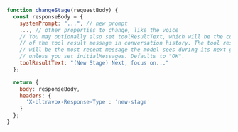 ```js
function changeStage(requestBody) {
  const responseBody = {
    systemPrompt: "...", // new prompt
    ..., // other properties to change, like the voice
    // You may optionally also set toolResultText, which will be the content
    // of the tool result message in conversation history. The tool result
    // will be the most recent message the model sees during its next generation
    // unless you set initialMessages. Defaults to "OK".
    toolResultText: "(New Stage) Next, focus on..."
  };

  return {
    body: responseBody,
    headers: {
      'X-Ultravox-Response-Type': 'new-stage'
    }
  };
}
```
